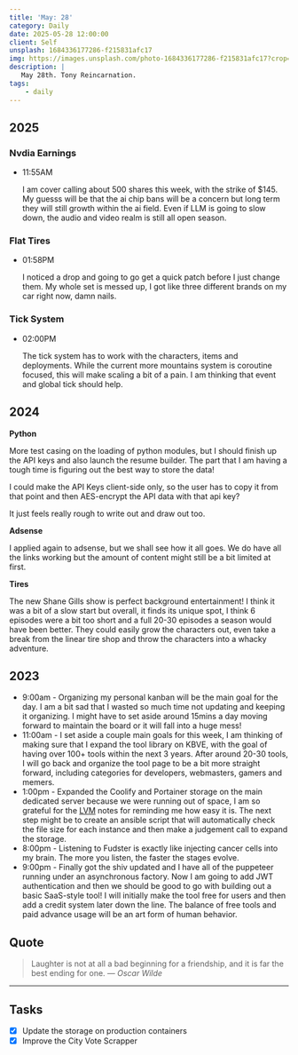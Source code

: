 ```yaml
---
title: 'May: 28'
category: Daily
date: 2025-05-28 12:00:00
client: Self
unsplash: 1684336177286-f215831afc17
img: https://images.unsplash.com/photo-1684336177286-f215831afc17?crop=entropy&cs=srgb&fm=jpg&ixid=MnwzNjM5Nzd8MHwxfHJhbmRvbXx8fHx8fHx8fDE2ODE3NDg2ODY&ixlib=rb-4.0.3&q=85
description: |
   May 28th. Tony Reincarnation.
tags:
    - daily
---
```


## 2025

### Nvdia Earnings

-   11:55AM

    I am cover calling about 500 shares this week, with the strike of $145.
    My guesss will be that the ai chip bans will be a concern but long term they will still growth within the ai field.
    Even if LLM is going to slow down, the audio and video realm is still all open season.

### Flat Tires

-   01:58PM

    I noticed a drop and going to go get a quick patch before I just change them.
    My whole set is messed up, I got like three different brands on my car right now, damn nails.
    

### Tick System

-   02:00PM

    The tick system has to work with the characters, items and deployments.
    While the current more mountains system is coroutine focused, this will make scaling a bit of a pain.
    I am thinking that event and global tick should help.
    


## 2024

**Python**

More test casing on the loading of python modules, but I should finish up the API keys and also launch the resume builder.
The part that I am having a tough time is figuring out the best way to store the data!

I could make the API Keys client-side only, so the user has to copy it from that point and then AES-encrypt the API data with that api key?

It just feels really rough to write out and draw out too.

**Adsense**

I applied again to adsense, but we shall see how it all goes.
We do have all the links working but the amount of content might still be a bit limited at first.

**Tires**

The new Shane Gills show is perfect background entertainment!
I think it was a bit of a slow start but overall, it finds its unique spot, I think 6 episodes were a bit too short and a full 20-30 episodes a season would have been better.
They could easily grow the characters out, even take a break from the linear tire shop and throw the characters into a whacky adventure.

## 2023

- 9:00am - Organizing my personal kanban will be the main goal for the day. I am a bit sad that I wasted so much time not updating and keeping it organizing. I might have to set aside around 15mins a day moving forward to maintain the board or it will fall into a huge mess!
- 11:00am - I set aside a couple main goals for this week, I am thinking of making sure that I expand the tool library on KBVE, with the goal of having over 100+ tools within the next 3 years. After around 20-30 tools, I will go back and organize the tool page to be a bit more straight forward, including categories for developers, webmasters, gamers and memers.
- 1:00pm - Expanded the Coolify and Portainer storage on the main dedicated server because we were running out of space, I am so grateful for the [LVM](https://kbve.com/application/lvm) notes for reminding me how easy it is. The next step might be to create an ansible script that will automatically check the file size for each instance and then make a judgement call to expand the storage. 
- 8:00pm - Listening to Fudster is exactly like injecting cancer cells into my brain. The more you listen, the faster the stages evolve. 
- 9:00pm - Finally got the shiv updated and I have all of the puppeteer running under an asynchronous factory. Now I am going to add JWT authentication and then we should be good to go with building out a basic SaaS-style tool! I will initially make the tool free for users and then add a credit system later down the line. The balance of free tools and paid advance usage will be an art form of human behavior. 

## Quote

> Laughter is not at all a bad beginning for a friendship, and it is far the best ending for one.
> — <cite>Oscar Wilde</cite>

---

## Tasks

- [x] Update the storage on production containers
- [x] Improve the City Vote Scrapper